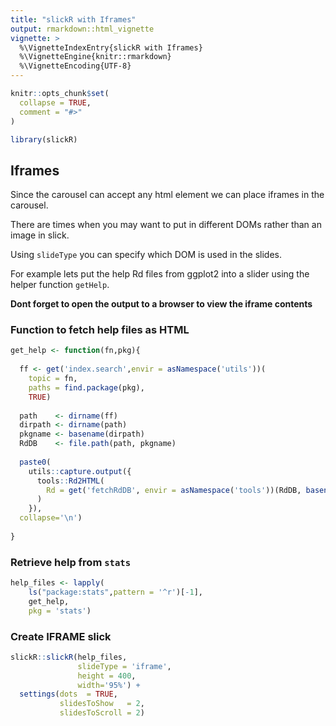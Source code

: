 ---
title: "slickR with Iframes"
output: rmarkdown::html_vignette
vignette: >
  %\VignetteIndexEntry{slickR with Iframes}
  %\VignetteEngine{knitr::rmarkdown}
  %\VignetteEncoding{UTF-8}
---

```{r, include = FALSE}
knitr::opts_chunk$set(
  collapse = TRUE,
  comment = "#>"
)
```

```{r setup}
library(slickR)
```

## Iframes
  
Since the carousel can accept any html element we can place iframes in the carousel.
  
There are times when you may want to put in different DOMs rather than an image in slick. 

Using `slideType` you can specify which DOM is used in the slides. 
  
For example lets put the help Rd files from ggplot2 into a slider using the helper function `getHelp`.

__Dont forget to open the output to a browser to view the iframe contents__

### Function to fetch help files as HTML

```{r}

get_help <- function(fn,pkg){
 
  ff <- get('index.search',envir = asNamespace('utils'))(
    topic = fn, 
    paths = find.package(pkg),
    TRUE)
  
  path    <- dirname(ff)
  dirpath <- dirname(path)
  pkgname <- basename(dirpath)
  RdDB    <- file.path(path, pkgname)
  
  paste0(
    utils::capture.output({
      tools::Rd2HTML(
        Rd = get('fetchRdDB', envir = asNamespace('tools'))(RdDB, basename(ff))
      )
    }),
  collapse='\n')
  
}

```

### Retrieve help from `stats` 

```{r}

help_files <- lapply(
    ls("package:stats",pattern = '^r')[-1],
    get_help,
    pkg = 'stats')

```

### Create IFRAME slick

```{r}

slickR::slickR(help_files,
               slideType = 'iframe',
               height = 400,
               width='95%') + 
  settings(dots  = TRUE, 
           slidesToShow   = 2, 
           slidesToScroll = 2)
```